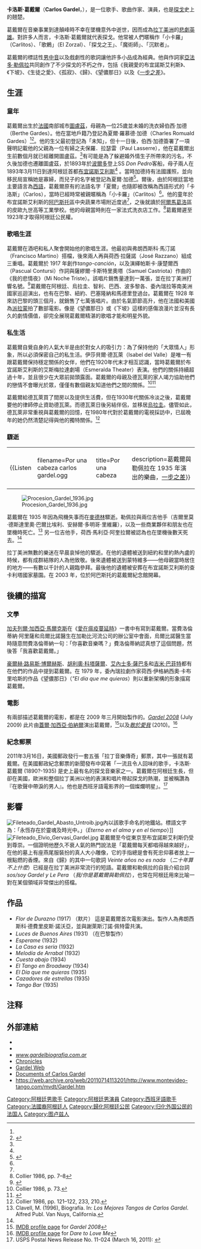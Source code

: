 {{NoteTA
|G1=音乐
|T=zh-hant:卡洛斯·葛戴爾; zh-hans:卡洛斯·加德尔;
|1=zh-hant:葛戴爾; zh-hans:加德尔;
}}

{{Infobox musical artist
| name = Carlos Gardel
| image = Gardel color.jpg
| caption = Carlos Gardel (1933)
| background = solo_singer
| birth_name   = 夏爾·羅慕德·加德（Charles Romuald Gardes）
| birth_date = {{Birth date|1890|12|11|df=y}}
| birth_place = [[法國|法國]][[圖盧茲|圖盧茲]]<ref name=UNESCO1986>Bocaz, Luis (March 1986). [http://unesdoc.unesco.org/images/0006/000684/068421eo.pdf "Tango Time"] {{Wayback|url=http://unesdoc.unesco.org/images/0006/000684/068421eo.pdf |date=20180824175539 }}, UNESCO ''Courier'', p. 11.</ref>
| death_date = {{Death date and age|1935|6|24|1890|12|11|mf=y}}
| death_place = [[哥倫比亞|哥倫比亞]][[麥德林|麥德林]]
| genre = tango music
| years_active = 1917–1935
| label =
| website =
}}

'''卡洛斯·葛戴爾'''（'''Carlos Gardel'''，{{bd|1890年|12月11日|1935年|6月24日}}），是一位歌手、歌曲作家、演員，也是[[探戈|探戈]]史上的翹楚。

葛戴爾在音樂事業到達顛峰時不幸在墜機意外中逝世，因而成為[[拉丁美洲|拉丁美洲]]的[[悲劇英雄|悲劇英雄]]。對許多人而言，卡洛斯·葛戴爾就代表探戈。他常被人們暱稱作「小卡羅」（Carlitos）、「歌鶇」（El Zorzal）、「探戈之王」、「魔術師」、「沉默者」。

葛戴爾的標誌性[[男中音|男中音]]以及戲劇性的歌詞讓他許多小品成為經典。他與作詞家[[亞法多·勒佩拉|亞法多·勒佩拉]]共同創作了不少探戈的不朽之作，包括《我親愛的布宜諾斯艾利斯》、《下坡》、《生徒之愛》、《孤寂》、《歸》、《望儂那日》以及《[[一步之差|一步之差]]》。

==生涯==
===童年===
葛戴爾出生於[[法國|法國]]南部城市[[圖盧茲|圖盧茲]]，母親為一位25歲並未婚的洗衣婦伯西·加德（Berthe Gardes）。他在當地戶籍乃登記為夏爾·羅慕德·加德（Charles Romuald Gardes）<ref name=UNESCO1986/><ref name=greco>{{cite book|last=Greco|first=Pablito|title=Tango FAQs & Facts|year=2014|publisher=SmilyTango Publications|location=New York [u.a.]|isbn=9780988555976|page=172|url=http://tangofaqs.com|deadurl=yes|archiveurl=https://web.archive.org/web/20160329155718/http://www.tangofaqs.com/|archivedate=2016-03-29|access-date=2020-12-30}}</ref>。他的生父最初登記為「未知」，但十一日後，伯西·加德簽署了一項聲明記載他的父親為一位有婦之夫保羅．拉瑟雷（Paul Lasserre），他在葛戴爾出生前數個月就已經離開圖盧茲。<ref name=Collier5/>有可能是為了躲避婚外情生子所帶來的污名，不久後加德也遷離圖盧茲，於1893年於[[波爾多|波爾多]]登上SS ''Don Pedro''客船，母子兩人在1893年3月11日到達阿根廷首都[[布宜諾斯艾利斯|布宜諾斯艾利斯]]<ref name=greco/> 。當時加德持有法國護照，並向移民局宣稱她是寡婦，而兒子的名字被登記為夏爾·加德<ref name=Collier5>{{cite book |url=https://books.google.com/books?id=DNIOichSZasC&pg=PA5 |page=5 |title=The Life, Music, and Times of Carlos Gardel |first=Simon |last=Collier |publisher=University of Pittsburgh Press |year=1986 |isbn=0822984989 |access-date=2019-07-17 |archive-date=2019-05-02 |archive-url=https://web.archive.org/web/20190502124348/https://books.google.com/books?id=DNIOichSZasC&pg=PA5 |dead-url=no }}</ref>。爾後，由於阿根廷當地主要語言為[[西班牙語|西語]]，葛戴爾原有的法語名字「夏爾」也隨即被改稱為西語形式的「卡洛斯」（Carlos），當時已經時常被親暱稱為「小卡羅」（Carlitos）<ref name=greco/>。他的童年於布宜諾斯艾利斯的[[阿巴斯托|阿巴斯托]]區中央蔬果市場附近度過<ref name=greco/>，之後就讀於[[阿爾馬葛洛|阿爾馬葛洛]]區的皮歐九世高等工業學校。他的母親當時則在一家法式洗衣店工作。<ref>Collier 1986, pp. 7–8</ref>葛戴爾遲至1923年才取得阿根廷公民權。

===歌唱生涯===

葛戴爾在酒吧和私人聚會開始他的歌唱生涯。他最初與弗朗西斯科·馬汀諾（Francisco Martino）搭檔，後來兩人再與荷西·拉薩諾（José Razzano）組成三重唱。葛戴爾於 1917 年創作''tango-canción''，以及演繹帕斯卡·康楚爾西（Pascual Contursi）作詞與薩繆爾·卡斯特里奧塔（Samuel Castriota）作曲的《我的悲情夜》（Mi Noche Triste）。該唱片銷售量達到一萬張，並在拉丁美洲打響名號。<ref>{{Cite web |url=http://www.soundsandcolours.com/articles/argentina/carlos-gardel-the-king-of-tango/ |title=Carlos Gardel: The King of Tango |accessdate=2011-07-23 |archive-date=2011-07-16 |archive-url=https://web.archive.org/web/20110716120733/http://www.soundsandcolours.com/articles/argentina/carlos-gardel-the-king-of-tango/ |dead-url=no }}</ref>葛戴爾在阿根廷、烏拉圭、智利、巴西、波多黎各、委內瑞拉等南美洲國家巡迴演出，也有在巴黎、紐約、巴塞隆納和馬德里登過台。葛戴爾在 1928 年來訪巴黎的頭三個月，就銷售了七萬張唱片。由於名氣節節高升，他在法國和美國為[[派拉蒙|派拉蒙]]拍了數部電影。像是《望儂那日》或《下坡》這樣的感傷浪漫片並沒有長久的劇情價值，卻完全展現葛戴爾精湛的歌唱才能和明星外貌。

===私生活===
葛戴爾自覺自身的人氣大半是由於對女人的吸引力：為了保持他的「大眾情人」形象，所以必須保密自己的私生活。伊莎貝爾·德瓦萊（Isabel del Valle）是唯一有跟葛戴爾保持穩定關係的女伴，他們在1920年代末才相互認識，當時葛戴爾於布宜諾斯艾利斯的艾斯梅拉達劇場（Esmeralda Theater）表演。他們的關係持續超過十年，並且很少在大眾前拋頭露面。葛戴爾的母親及德瓦萊的家人竭力協助他們的戀情不會曝光於眾，僅僅有數個親友知道他們之間的關係。<ref>Collier 1986, p. 73.</ref><ref>{{cite book |url=http://books.google.com/books?id=ZVfIus_mXzAC&pg=PA31 |pages=15, 91, 119, 139 |title=La sonrisa de Gardel: Biografía, mito y ficción |first=Jorge |last=Ruffinelli |publisher=Ediciones Trilce |year=2004 |isbn=9974323568 |language=es |access-date=2014-07-20 |archive-date=2014-07-07 |archive-url=https://web.archive.org/web/20140707063250/http://books.google.com/books?id=ZVfIus_mXzAC&pg=PA31 |dead-url=no }}</ref>

葛戴爾給德瓦萊買了間房以及提供生活費，但在1930年代關係冷淡之後，葛戴爾要他的律師停止資助德瓦萊。而德瓦萊日後另結伴侶，並移居[[烏拉圭|烏拉圭]]。儘管如此，德瓦萊非常重視與葛戴爾的回憶，在1980年代對於葛戴爾的電視採訪中，已屆晚年的她仍然清楚記得與他的獨特關係。<ref>Collier 1986, pp. 121–122, 233, 210.</ref>

===驟逝===
{|align=right
|{{Listen
|filename=Por una cabeza carlos gardel.ogg
|title=Por una cabeza
|description=葛戴爾與勒佩拉在 1935 年演出的樂曲，[[一步之差|一步之差]]}}
|}
[[File:Procesion_Gardel_1936.jpg|thumb]]

葛戴爾在 1935 年因為飛機失事而在[[麥德林|麥德林]]驟逝。勒佩拉與兩位吉他手（吉爾里莫·德斯達里奧·巴爾比埃利、安赫爾·多明哥·里維羅），以及一些商業夥伴和朋友也在墜機時死亡。<ref name="Clavell, M. 1996">Clavell, M. (1996), Biografía. In: ''Los Mejores Tangos de Carlos Gardel''. Alfred Publ. Van Nuys, California.</ref> 另一位吉他手，荷西·馬利亞·阿奎拉爾被認為也在墜機後數天死去。<ref name="Clavell, M. 1996"/> 

拉丁美洲無數的樂迷在早晨哀悼他的驟逝。在他的遺體被送到紐約和里約熱內盧的時候，都有成群結隊的人為他致敬。後來遺體被送到蒙特維多——他母親當時居住的地方——有數以千計的人親臨參拜。最後他的遺體被安葬在布宜諾斯艾利斯的查卡利塔國家墓園。在 2003 年，位於阿巴斯托的葛戴爾紀念館開幕。

==後續的描寫==
===文學===
[[加夫列爾·加西亞·馬爾克斯|加夫列爾·加西亞·馬爾克斯]]在《[[愛在瘟疫蔓延時|愛在瘟疫蔓延時]]》一書中有寫到葛戴爾。當費洛倫蒂納·阿里薩和烏爾比諾醫生在加勒比河流公司的辦公室中會面，烏爾比諾醫生當時隨意問費洛倫蒂納一句：「你喜歡音樂嗎？」費洛倫蒂納認真想了這個問題，然後答「我喜歡葛戴爾。」

[[豪爾赫·路易斯·博爾赫斯|豪爾赫·路易斯·博爾赫斯]]、[[胡利奧·科塔薩爾|胡利奧·科塔薩爾]]、[[艾內士多·薩巴多|艾內士多·薩巴多]]和[[吉米·巴菲特|吉米·巴菲特]]都有在他們的作品中提到葛戴爾。在 1979 年，委內瑞拉劇作家荷西·伊格納西奧·卡布里哈斯的作品《望儂那日》（''"El día que me quieras''）則以重新架構的形象描寫葛戴爾。

===電影===
有兩部描述葛戴爾的電影，都是在 2009 年三月開始製作的。''[[Gardel_2008|Gardel 2008]]'' (July 2009) 此片由[[蓋爾·加西亞·伯納爾|蓋爾·加西亞·伯納爾]]演出葛戴爾，<ref name="gardel-2008">[http://www.imdb.com/title/tt1188698/ IMDB profile page] {{Wayback|url=http://www.imdb.com/title/tt1188698/ |date=20111130071448 }} for ''Gardel 2008''</ref>以及''[[敢於愛我|敢於愛我]]'' (2010)。<ref name="dare-to-love-me">[http://www.imdb.com/title/tt0493411/ IMDB profile page] {{Wayback|url=http://www.imdb.com/title/tt0493411/ |date=20090119003421 }} for ''Dare to Love Me''</ref>

===紀念郵票===
2011年3月16日，美國郵政發行一套五張「拉丁音樂傳奇」郵票，其中一張就有葛戴爾。在美國郵政紀念郵票的新聞發布中寫著「一流且令人回味的歌手，卡洛斯·葛戴爾 (1890?-1935) 是史上最有名的探戈音樂家之一。葛戴爾在阿根廷生長，但卻在美國，歐洲和整個拉丁美洲以他的表演和唱片帶起探戈的熱潮，並被稱讚為『在歌聲中帶淚的男人』。他也是西班牙語電影界的一個燦爛明星」。<ref>USPS Postal News Release No. 11-024 (March 16, 2011): {{cite web |url=http://www.usps.com/communications/newsroom/2011/pr11_024.htm |title=存档副本 |accessdate=2011-07-23 |deadurl=yes |archiveurl=https://web.archive.org/web/20110416093408/http://www.usps.com/communications/newsroom/2011/pr11_024.htm |archivedate=2011-04-16 }}</ref>

==影響==
[[File:Fileteado_Gardel_Abasto_Untroib.jpg|thumb]]內以該歌手命名的地鐵站。標語文字為：「永恆存在於靈魂及時光中。」（''Eterno en el alma y en el tiempo''）]]
[[File:Fileteado_Elvio_Gervasi_Gardel.jpg|thumb]]
{{Portal box|南美洲|音乐|人物|阿根廷}}
葛戴爾至今從東京至布宜諾斯艾利斯仍受到尊崇。一個證明他歷久不衰人氣的熱門說法是「葛戴爾每天都唱得越來越好」，在他的墓上有座燕尾服裝扮的真人大小雕像，它的手指總是會有死忠仰慕者放上一根點燃的香煙。來自《歸》的其中一句歌詞 ''Veinte años no es nada'' （''二十年算不上什麼''）已經是在拉丁美洲非常流行的短語。葛戴爾和勒佩拉的自我介紹台詞 ''sos/soy Gardel y Le Pera'' （''我/你是葛戴爾與勒佩拉''），也常在阿根廷用來比喻一對在某個領域非常傑出的搭檔。

==作品==
* ''Flor de Durazno'' (1917) （默片） 這是葛戴爾首次電影演出。製作人為弗朗西斯科·德費里皮斯·諾沃亞，並與謝萊斯汀諾·佩特雷共演。
* ''Luces de Buenos Aires'' (1931) （在巴黎製作）
* ''Esperame'' (1932)
* ''La Casa es seria'' (1932)
* ''Melodía de Arrabal'' (1932)
* ''Cuesta abajo'' (1934)
* ''El Tango en Broadway'' (1934)
* ''El Día que me quieras'' (1935)
* ''Cazadores de estrellas'' (1935)
* ''Tango Bar'' (1935)

==注释==
{{Reflist|2}}

==外部連結==
{{Commons+cat|Carlos_Gardel}}
{{wikiquote|Carlos Gardel|卡洛斯·葛戴爾|es}}
{{wikisource|Author:Carlos_Gardel|卡洛斯·葛戴爾|en}}
* {{Allmusic|class=artist|id=p78844}}
* {{imdb name|0306624}}
* [https://web.archive.org/web/20110722080807/http://www.gardelbiografia.com.ar/ ''www.gardelbiografia.com.ar''] {{es}}
* [https://web.archive.org/web/20110729092703/http://www.todotango.com/english/gardel/cronicas/cronicas.html Chronicles]
* [http://www.gardelweb.com/ Gardel Web]{{Wayback|url=http://www.gardelweb.com/ |date=20110726081351 }} {{es}}
* [https://web.archive.org/web/20110714113201/http://www.montevideo-tango.com/mvdt/Gardel.htm Documents of Carlos Gardel] {{es}}
* https://web.archive.org/web/20110714113201/http://www.montevideo-tango.com/mvdt/Gardel.htm

{{Authority control}}
{{DEFAULTSORT:Gardel, Carlos}}
[[Category:阿根廷男歌手|Category:阿根廷男歌手]]
[[Category:阿根廷男演員|Category:阿根廷男演員]]
[[Category:西班牙語歌手|Category:西班牙語歌手]]
[[Category:法國裔阿根廷人|Category:法國裔阿根廷人]]
[[Category:歸化阿根廷公民|Category:歸化阿根廷公民]]
[[Category:归化外国公民的法国人|Category:归化外国公民的法国人]]
[[Category:图卢兹人|Category:图卢兹人]]